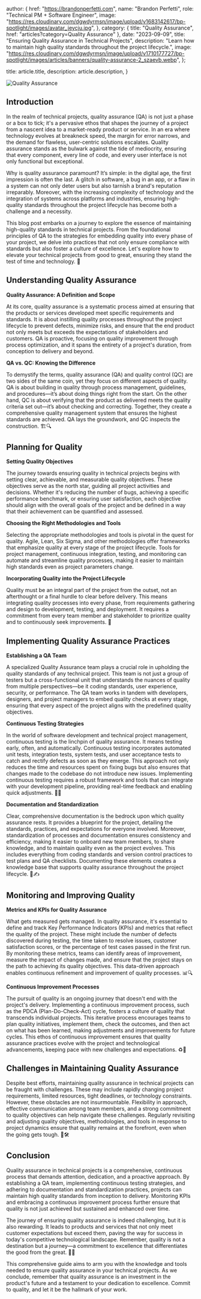 
  author: {
    href: "https://brandonperfetti.com",
    name: "Brandon Perfetti",
    role: "Technical PM + Software Engineer",
    image:
      "https://res.cloudinary.com/dgwdyrmsn/image/upload/v1683142617/bp-spotlight/images/avatar_jeycju.jpg",
  },
  category: { title: "Quality Assurance", href: "articles?category=Quality Assurance" },
  date: "2023-09-09",
  title:
    "Ensuring Quality Assurance in Technical Projects",
  description: "Learn how to maintain high quality standards throughout the project lifecycle.",
  image:
    "https://res.cloudinary.com/dgwdyrmsn/image/upload/v1710177727/bp-spotlight/images/articles/banners/quality-assurance-2_szaevb.webp",
};

  title: article.title,
  description: article.description,
}


<img className="mx-auto" src={article.image} alt="Quality Assurance" />

## Introduction

In the realm of technical projects, quality assurance (QA) is not just a phase or a box to tick; it's a pervasive ethos that shapes the journey of a project from a nascent idea to a market-ready product or service. In an era where technology evolves at breakneck speed, the margin for error narrows, and the demand for flawless, user-centric solutions escalates. Quality assurance stands as the bulwark against the tide of mediocrity, ensuring that every component, every line of code, and every user interface is not only functional but exceptional.

Why is quality assurance paramount? It’s simple: in the digital age, the first impression is often the last. A glitch in software, a bug in an app, or a flaw in a system can not only deter users but also tarnish a brand's reputation irreparably. Moreover, with the increasing complexity of technology and the integration of systems across platforms and industries, ensuring high-quality standards throughout the project lifecycle has become both a challenge and a necessity.

This blog post embarks on a journey to explore the essence of maintaining high-quality standards in technical projects. From the foundational principles of QA to the strategies for embedding quality into every phase of your project, we delve into practices that not only ensure compliance with standards but also foster a culture of excellence. Let's explore how to elevate your technical projects from good to great, ensuring they stand the test of time and technology. 🚀

## Understanding Quality Assurance

**Quality Assurance: A Definition and Scope**

At its core, quality assurance is a systematic process aimed at ensuring that the products or services developed meet specific requirements and standards. It is about instilling quality processes throughout the project lifecycle to prevent defects, minimize risks, and ensure that the end product not only meets but exceeds the expectations of stakeholders and customers. QA is proactive, focusing on quality improvement through process optimization, and it spans the entirety of a project's duration, from conception to delivery and beyond.

**QA vs. QC: Knowing the Difference**

To demystify the terms, quality assurance (QA) and quality control (QC) are two sides of the same coin, yet they focus on different aspects of quality. QA is about building in quality through process management, guidelines, and procedures—it’s about doing things right from the start. On the other hand, QC is about verifying that the product as delivered meets the quality criteria set out—it’s about checking and correcting. Together, they create a comprehensive quality management system that ensures the highest standards are achieved. QA lays the groundwork, and QC inspects the construction. 🏗️🔍

## Planning for Quality

**Setting Quality Objectives**

The journey towards ensuring quality in technical projects begins with setting clear, achievable, and measurable quality objectives. These objectives serve as the north star, guiding all project activities and decisions. Whether it's reducing the number of bugs, achieving a specific performance benchmark, or ensuring user satisfaction, each objective should align with the overall goals of the project and be defined in a way that their achievement can be quantified and assessed.

**Choosing the Right Methodologies and Tools**

Selecting the appropriate methodologies and tools is pivotal in the quest for quality. Agile, Lean, Six Sigma, and other methodologies offer frameworks that emphasize quality at every stage of the project lifecycle. Tools for project management, continuous integration, testing, and monitoring can automate and streamline quality processes, making it easier to maintain high standards even as project parameters change.

**Incorporating Quality into the Project Lifecycle**

Quality must be an integral part of the project from the outset, not an afterthought or a final hurdle to clear before delivery. This means integrating quality processes into every phase, from requirements gathering and design to development, testing, and deployment. It requires a commitment from every team member and stakeholder to prioritize quality and to continuously seek improvements. 🔄

## Implementing Quality Assurance Practices

**Establishing a QA Team**

A specialized Quality Assurance team plays a crucial role in upholding the quality standards of any technical project. This team is not just a group of testers but a cross-functional unit that understands the nuances of quality from multiple perspectives—be it coding standards, user experience, security, or performance. The QA team works in tandem with developers, designers, and project managers to embed quality checks at every stage, ensuring that every aspect of the project aligns with the predefined quality objectives.

**Continuous Testing Strategies**

In the world of software development and technical project management, continuous testing is the linchpin of quality assurance. It means testing early, often, and automatically. Continuous testing incorporates automated unit tests, integration tests, system tests, and user acceptance tests to catch and rectify defects as soon as they emerge. This approach not only reduces the time and resources spent on fixing bugs but also ensures that changes made to the codebase do not introduce new issues. Implementing continuous testing requires a robust framework and tools that can integrate with your development pipeline, providing real-time feedback and enabling quick adjustments. 🔄🔧

**Documentation and Standardization**

Clear, comprehensive documentation is the bedrock upon which quality assurance rests. It provides a blueprint for the project, detailing the standards, practices, and expectations for everyone involved. Moreover, standardization of processes and documentation ensures consistency and efficiency, making it easier to onboard new team members, to share knowledge, and to maintain quality even as the project evolves. This includes everything from coding standards and version control practices to test plans and QA checklists. Documenting these elements creates a knowledge base that supports quality assurance throughout the project lifecycle. 📖✍️

## Monitoring and Improving Quality

**Metrics and KPIs for Quality Assurance**

What gets measured gets managed. In quality assurance, it's essential to define and track Key Performance Indicators (KPIs) and metrics that reflect the quality of the project. These might include the number of defects discovered during testing, the time taken to resolve issues, customer satisfaction scores, or the percentage of test cases passed in the first run. By monitoring these metrics, teams can identify areas of improvement, measure the impact of changes made, and ensure that the project stays on the path to achieving its quality objectives. This data-driven approach enables continuous refinement and improvement of quality processes. 📊🔍

**Continuous Improvement Processes**

The pursuit of quality is an ongoing journey that doesn't end with the project's delivery. Implementing a continuous improvement process, such as the PDCA (Plan-Do-Check-Act) cycle, fosters a culture of quality that transcends individual projects. This iterative process encourages teams to plan quality initiatives, implement them, check the outcomes, and then act on what has been learned, making adjustments and improvements for future cycles. This ethos of continuous improvement ensures that quality assurance practices evolve with the project and technological advancements, keeping pace with new challenges and expectations. ♻️🚀

## Challenges in Maintaining Quality Assurance

Despite best efforts, maintaining quality assurance in technical projects can be fraught with challenges. These may include rapidly changing project requirements, limited resources, tight deadlines, or technology constraints. However, these obstacles are not insurmountable. Flexibility in approach, effective communication among team members, and a strong commitment to quality objectives can help navigate these challenges. Regularly revisiting and adjusting quality objectives, methodologies, and tools in response to project dynamics ensure that quality remains at the forefront, even when the going gets tough. 💪🛠️

## Conclusion

Quality assurance in technical projects is a comprehensive, continuous process that demands attention, dedication, and a proactive approach. By establishing a QA team, implementing continuous testing strategies, and adhering to documentation and standardization practices, projects can maintain high quality standards from inception to delivery. Monitoring KPIs and embracing a continuous improvement process further ensure that quality is not just achieved but sustained and enhanced over time.

The journey of ensuring quality assurance is indeed challenging, but it is also rewarding. It leads to products and services that not only meet customer expectations but exceed them, paving the way for success in today's competitive technological landscape. Remember, quality is not a destination but a journey—a commitment to excellence that differentiates the good from the great. 🚀✨

This comprehensive guide aims to arm you with the knowledge and tools needed to ensure quality assurance in your technical projects. As we conclude, remember that quality assurance is an investment in the product's future and a testament to your dedication to excellence. Commit to quality, and let it be the hallmark of your work.

